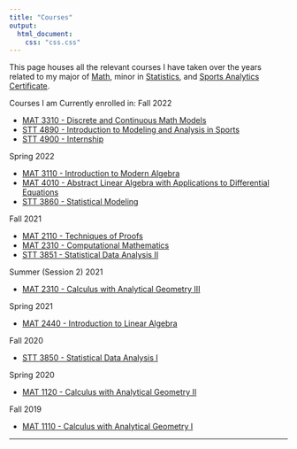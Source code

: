```yaml
---
title: "Courses"
output:
  html_document:
    css: "css.css"
---
```


This page houses all the relevant courses I have taken over the years related to my major of [Math](http://bulletin.appstate.edu/preview_program.php?catoid=26&poid=11116&returnto=1505), minor in [Statistics](http://bulletin.appstate.edu/preview_program.php?catoid=26&poid=11114&returnto=1505), and [Sports Analytics Certificate](http://bulletin.appstate.edu/preview_program.php?catoid=26&poid=11278&returnto=1505).

Courses I am Currently enrolled in:
Fall 2022

* [MAT 3310 - Discrete and Continuous Math Models](Math_Models.html)
* [STT 4890 - Introduction to Modeling and Analysis in Sports](Sports_Modeling.html)
* [STT 4900 - Internship](Internship.html)

Spring 2022

* [MAT 3110 - Introduction to Modern Algebra](Modern_Algebra.html)
* [MAT 4010 - Abstract Linear Algebra with Applications to Differential Equations](Abstract_Linear_Algebra.html)
* [STT 3860 - Statistical Modeling](Statistical_Modeling.html)

Fall 2021

* [MAT 2110 - Techniques of Proofs](Techniques_Proof.html)
* [MAT 2310 - Computational Mathematics](Comp_Math.html)
* [STT 3851 - Statistical Data Analysis II](Stat_Data_Analysis_II.html)

Summer (Session 2) 2021

* [MAT 2310 - Calculus with Analytical Geometry III](Calc_III.html)

Spring 2021

* [MAT 2440 - Introduction to Linear Algebra](Linear_Algebra.html)

Fall 2020

* [STT 3850 - Statistical Data Analysis I](Stat_Data_Analysis_I.html)

Spring 2020

* [MAT 1120 - Calculus with Analytical Geometry II](Calc_II.html)

Fall 2019

* [MAT 1110 - Calculus with Analytical Geometry I](Calc_I.html)

__________
